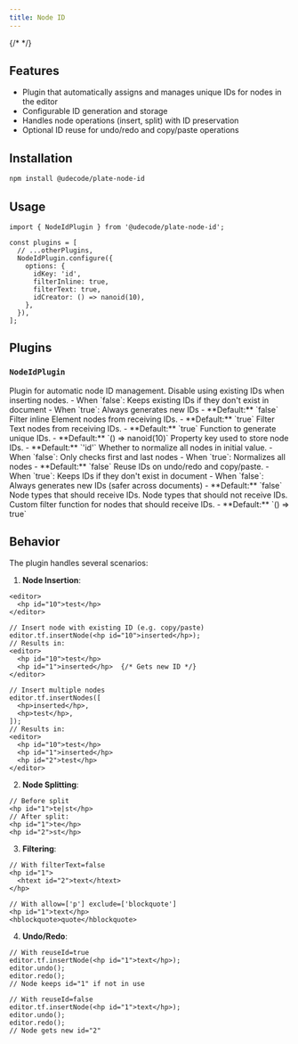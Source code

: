 ```yaml
---
title: Node ID
---
```


{/* <ComponentPreview name="playground-demo" id="node-id" /> */}

<PackageInfo>

## Features

- Plugin that automatically assigns and manages unique IDs for nodes in the editor
- Configurable ID generation and storage
- Handles node operations (insert, split) with ID preservation
- Optional ID reuse for undo/redo and copy/paste operations

</PackageInfo>

## Installation

```bash
npm install @udecode/plate-node-id
```

## Usage

```tsx
import { NodeIdPlugin } from '@udecode/plate-node-id';
```

```tsx
const plugins = [
  // ...otherPlugins,
  NodeIdPlugin.configure({
    options: {
      idKey: 'id',
      filterInline: true,
      filterText: true,
      idCreator: () => nanoid(10),
    },
  }),
];
```

## Plugins

### `NodeIdPlugin`

<API name="NodeIdPlugin">
Plugin for automatic node ID management.

<APIOptions>
  <APIItem name="disableInsertOverrides" type="boolean" optional>
    Disable using existing IDs when inserting nodes.
    - When `false`: Keeps existing IDs if they don't exist in document
    - When `true`: Always generates new IDs
    - **Default:** `false`
  </APIItem>

  <APIItem name="filterInline" type="boolean" optional>
    Filter inline Element nodes from receiving IDs.
    - **Default:** `true`
  </APIItem>

  <APIItem name="filterText" type="boolean" optional>
    Filter Text nodes from receiving IDs.
    - **Default:** `true`
  </APIItem>

  <APIItem name="idCreator" type="() => any" optional>
    Function to generate unique IDs.
    - **Default:** `() => nanoid(10)`
  </APIItem>

  <APIItem name="idKey" type="string" optional>
    Property key used to store node IDs.
    - **Default:** `'id'`
  </APIItem>

  <APIItem name="normalizeInitialValue" type="boolean" optional>
    Whether to normalize all nodes in initial value.
    - When `false`: Only checks first and last nodes
    - When `true`: Normalizes all nodes
    - **Default:** `false`
  </APIItem>

  <APIItem name="reuseId" type="boolean" optional>
    Reuse IDs on undo/redo and copy/paste.
    - When `true`: Keeps IDs if they don't exist in document
    - When `false`: Always generates new IDs (safer across documents)
    - **Default:** `false`
  </APIItem>

  <APIItem name="allow" type="string[]" optional>
    Node types that should receive IDs.
  </APIItem>

  <APIItem name="exclude" type="string[]" optional>
    Node types that should not receive IDs.
  </APIItem>

  <APIItem name="filter" type="(node: NodeEntry) => boolean" optional>
    Custom filter function for nodes that should receive IDs.
    - **Default:** `() => true`
  </APIItem>
</APIOptions>
</API>

## Behavior

The plugin handles several scenarios:

1. **Node Insertion**:
```tsx
<editor>
  <hp id="10">test</hp>
</editor>

// Insert node with existing ID (e.g. copy/paste)
editor.tf.insertNode(<hp id="10">inserted</hp>);
// Results in:
<editor>
  <hp id="10">test</hp>
  <hp id="1">inserted</hp>  {/* Gets new ID */}
</editor>

// Insert multiple nodes
editor.tf.insertNodes([
  <hp>inserted</hp>,
  <hp>test</hp>,
]);
// Results in:
<editor>
  <hp id="10">test</hp>
  <hp id="1">inserted</hp>  
  <hp id="2">test</hp>      
</editor>
```

2. **Node Splitting**:
```tsx
// Before split
<hp id="1">te|st</hp>
// After split:
<hp id="1">te</hp>
<hp id="2">st</hp>
```

3. **Filtering**:
```tsx
// With filterText=false
<hp id="1">
  <htext id="2">text</htext>
</hp>

// With allow=['p'] exclude=['blockquote']
<hp id="1">text</hp>
<hblockquote>quote</hblockquote>
```

4. **Undo/Redo**:
```tsx
// With reuseId=true
editor.tf.insertNode(<hp id="1">text</hp>);
editor.undo();
editor.redo();
// Node keeps id="1" if not in use

// With reuseId=false
editor.tf.insertNode(<hp id="1">text</hp>);
editor.undo();
editor.redo();
// Node gets new id="2"
```
